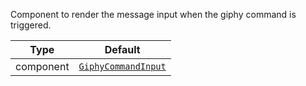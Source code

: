 Component to render the message input when the giphy command is triggered.

| Type      | Default                                                                  |
| --------- | ------------------------------------------------------------------------ |
| component | [`GiphyCommandInput`](../../../../ui-components/giphy_command_input.mdx) |
